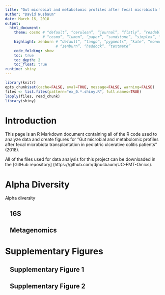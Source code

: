 ```yaml
---
title: "Gut microbial and metabolomic profiles after fecal microbiota transplantation in pediatric ulcerative colitis patients"
author: "David Nusbaum"
date: March 16, 2018
output:
  html_document:
    theme: cosmo # “default”, “cerulean”, “journal”, “flatly”, “readable”, “spacelab”, “united”,
                 # “cosmo”, “lumen”, “paper”, “sandstone”, “simplex”, “yeti”
    highlight: zenburn # “default”, “tango”, “pygments”, “kate”, “monochrome”, “espresso”,
                       # “zenburn”, “haddock”, “textmate”
    code_folding: show
    toc: true
    toc_depth: 2
    toc_float: true
runtime: shiny
---
```


```r
library(knitr)
opts_chunk$set(cache=FALSE, eval=TRUE, message=FALSE, warning=FALSE)
files <- list.files(pattern="ex_0.*.shiny.R", full.names=TRUE)
lapply(files, read_chunk)
library(shiny)
```

# Introduction {.sidebar}

This page is an R Markdown document containing all of the R code used to analyze
data and create figures for "Gut microbial and metabolomic profiles after fecal microbiota transplantation in pediatric ulcerative colitis patients" (2018).

All of the files used for data analysis for this project can be downloaded in the
[GitHub repository] (https://github.com/djnusbaum/UC-FMT-Omics).

# Alpha Diversity

Alpha diversity

## &ensp; 16S

## &ensp; Metagenomics

# Supplementary Figures
## &ensp; Supplementary Figure 1
## &ensp; Supplementary Figure 2
